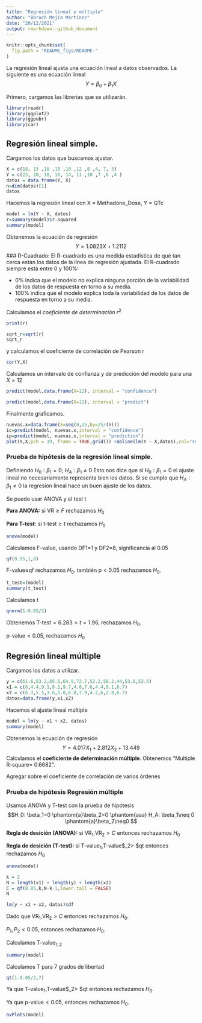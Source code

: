 ```yaml
---
title: "Regresión lineal y múltiple"
author: "Baruch Mejía Martínez"
date: "20/12/2021"
output: rmarkdown::github_document
---
```


```r
knitr::opts_chunk$set(
  fig.path = "README_figs/README-"
)
```


La regresión lineal ajusta una ecuación lineal a datos observados. La siguiente es una ecuación lineal
$$Y=\beta_0+\beta_1 X$$

Primero, cargamos las librerias que se utilizarán.
```r
library(readr)
library(ggplot2)
library(ggpubr)
library(car)
```

## Regresión lineal simple.
Cargamos los datos que buscamos ajustar.
```r
X = c(18, 13 ,18 ,15 ,10 ,12 ,8 ,4, 7, 3)
Y = c(23, 20, 18, 16, 14, 11 ,10 ,7 ,6 ,4 )
datos = data.frame(Y, X)
n=dim(datos)[1]
datos
```
Hacemos la regresión lineal con X = Methadone_Dose, Y = QTc
```r
model = lm(Y ~ X, datos)
r=summary(model)$r.squared
summary(model)
```

Obtenemos la ecuación de regresión
$$Y = 1.0823 X +1.2112$$
### R-Cuadrado:
El R-cuadrado es una medida estadística de qué tan cerca están los datos de la línea de regresión ajustada. 
El R-cuadrado siempre está entre 0 y 100%:

*   0% indica que el modelo no explica ninguna porción de la variabilidad de los datos de respuesta en torno a su media.
*   100% indica que el modelo explica toda la variabilidad de los datos de respuesta en torno a su media.

Calculamos el *coeficiente de determinación* $r^2$
```r
print(r)
```
```r
sqrt_r=sqrt(r)
sqrt_r
```
y calculamos el coeficiente de correlación de Pearson r
```r
cor(Y,X)
```
Calculamos un intervalo de confianza y de predicción del modelo para una $X = 12$
```r
predict(model,data.frame(X=12), interval = "confidence")
```
```r
predict(model,data.frame(X=12), interval = "predict")
```
Finalmente graficamos.
```r
nuevas.x=data.frame(X=seq(0,25,by=25/(n)))
ic=predict(model, nuevas.x,interval = "confidence")
ip=predict(model, nuevas.x,interval = "prediction")
plot(Y,X,pch = 19, frame = TRUE,grid()) +abline(lm(Y ~ X,datos),col="red")+lines(nuevas.x$X,ic[,2],lty=2)+lines(nuevas.x$X,ic[,3],lty=2,col="black")+lines(nuevas.x$X,ip[,2],lty=2)+lines(nuevas.x$X,ip[,3],lty=2)
```
### Prueba de hipótesis de la regresión lineal simple.
Definiendo $H_0:\beta_1=0$; $H_A:\beta_1\neq0$
Esto nos dice que si $H_0:\beta_1=0$ el ajuste lineal no necesariamente representa bien los datos. Si se cumple que $H_A:\beta_1\neq0$ la regresión lineal hace un buen ajuste de los datos.

Se puede usar ANOVA y el test t

**Para ANOVA:**  si VR$\geq F$ rechazamos $H_0$

**Para T-test:**  si t-test$\geq t$ rechazamos $H_0$
```r
anova(model)
```
Calculamos F-value, usando DF1=1 y DF2=8, significancia al 0.05
```r
qf(0.95,1,8)
```
F-value$\geq$qf rechazamos $H_0$. también p$< 0.05$ rechazamos $H_0$.
```r
t_test=(model)
summary(t_test)
```
Calculamos t
```r
qnorm(1-0.05/2)
```
Obtenemos T-test$=6.283>t=1.96$, rechazamos $H_0$.

p-value$< 0.05$, rechazamos $H_0$




## Regresión lineal múltiple

Cargamos los datos a utilizar.
```r
y = c(61.6,53.2,65.5,64.9,72.7,52.2,50.2,44,53.8,53.5)
x1 = c(6,4.4,9.1,8.1,9.7,4.8,7.6,4.4,9.1,6.7)
x2 = c(6.3,5.5,3.6,5.8,6.8,7.9,4.2,6,2.8,6.7)
datos=data.frame(y,x1,x2)
```
Hacemos el ajuste lineal múltiple

```r
model = lm(y ~ x1 + x2, datos)
summary(model)
```
Obtenemos la ecuación de regresión
$$Y = 4.017 X_1 + 2.812 X_2 + 13.449 $$
Calculamos el **coeficiente de determinación múltiple**.
Obtenemos “Multiple R-square=  0.6682".

Agregar sobre el coeficiente de correlación de varios órdenes

### Prueba de hipótesis Regresión múltiple

Usamos ANOVA y T-test con la prueba de hipótesis
$$H_0: \beta_1=0 \phantom{a}\beta_2=0 \phantom{aaa} H_A: \beta_1\neq 0 \phantom{a}\beta_2\neq0 $$

**Regla de desición (ANOVA):** si VR$_1$,VR$_2> C$ entonces rechazamos $H_0$


**Regla de desición (T-test):** si T-value$_1$,T-value$_2> $qt entonces rechazamos $H_0$
```r
anova(model)
```

```r
k = 2
N = length(x1) + length(y) + length(x2)
C = qf(0.05,k,N-k-1,lower.tail = FALSE)
N
```
```r
lm(y ~ x1 + x2, datos)$df
```
Dado que VR$_1$,VR$_2> C$ entonces rechazamos $H_0$.

$P_1,P_2 < 0.05$, entonces rechazamos $H_0$.

Calculamos T-value$_{1,2}$
```r
summary(model)
```
Calculamos T para 7 grados de libertad
```r
qt(1-0.05/2,7)
```
Ya que T-value$_1$,T-value$_2> $qt entonces rechazamos $H_0$.

Ya que p-value$< 0.05$, entonces rechazamos $H_0$.
```r
avPlots(model)
```










